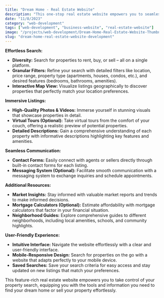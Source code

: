 ```yaml
---
title: "Dream Home - Real Estate Website"
description: "This one-stop real estate website empowers you to seamlessly navigate the property market, whether you're renting, buying, or selling. Packed with intuitive features, it simplifies your search and streamlines the process."
date: "11/8/2023"
category: "web-development"
tags: ["web-development", "business-website", "real-estate-website"]
image: "/projects/web-development/Dream-Home-Real-Estate-Website-Thumbnail-Designed-by-avizitRX.webp"
slug: "dream-home-real-estate-website-development"
---
```


**Effortless Search:**

- **Diversity:** Search for properties to rent, buy, or sell – all on a single platform.
- **Granular Filters:** Refine your search with detailed filters like location, price range, property type (apartments, houses, condos, etc.), and desired features (bedrooms, bathrooms, amenities).
- **Interactive Map View:** Visualize listings geographically to discover properties that perfectly match your location preferences.

**Immersive Listings:**

- **High-Quality Photos & Videos:** Immerse yourself in stunning visuals that showcase properties in detail.
- **Virtual Tours (Optional):** Take virtual tours from the comfort of your couch, offering a realistic preview of potential properties.
- **Detailed Descriptions:** Gain a comprehensive understanding of each property with informative descriptions highlighting key features and amenities.

**Seamless Communication:**

- **Contact Forms:** Easily connect with agents or sellers directly through built-in contact forms for each listing.
- **Messaging System (Optional):** Facilitate smooth communication with a messaging system to exchange inquiries and schedule appointments.

**Additional Resources:**

- **Market Insights:** Stay informed with valuable market reports and trends to make informed decisions.
- **Mortgage Calculators (Optional):** Estimate affordability with mortgage calculators that factor in your financial situation.
- **Neighborhood Guides:** Explore comprehensive guides to different neighborhoods, including local amenities, schools, and community highlights.

**User-Friendly Experience:**

- **Intuitive Interface:** Navigate the website effortlessly with a clear and user-friendly interface.
- **Mobile-Responsive Design:** Search for properties on the go with a website that adapts perfectly to your mobile device.
- **Saved Searches:** Save your search criteria for easy access and stay updated on new listings that match your preferences.

This feature-rich real estate website empowers you to take control of your property search, equipping you with the tools and information you need to find your dream home or sell your property effortlessly.
